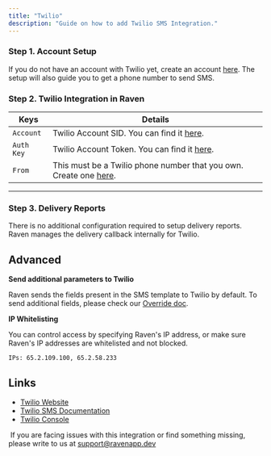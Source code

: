 ```yaml
---
title: "Twilio"
description: "Guide on how to add Twilio SMS Integration."
---
```


### Step 1. Account Setup

If you do not have an account with Twilio yet, create an account
[here](https://www.twilio.com/docs/usage/tutorials/how-to-use-your-free-trial-account).
The setup will also guide you to get a phone number to send SMS.

### Step 2. Twilio Integration in Raven

| Keys       | Details                                                                                                                                                                                                       |
| ---------- | ------------------------------------------------------------------------------------------------------------------------------------------------------------------------------------------------------------- |
| `Account`  | Twilio Account SID. You can find it [here](https://www.twilio.com/login?g=%2Fconsole%3F&t=2b1c98334b25c1a785ef15b6556396290e3c704a9b57fc40687cbccd79c46a8c).                                                  |
| `Auth Key` | Twilio Account Token. You can find it [here](https://www.twilio.com/login?g=%2Fconsole%3F&t=2b1c98334b25c1a785ef15b6556396290e3c704a9b57fc40687cbccd79c46a8c).                                                |
| `From`     | This must be a Twilio phone number that you own. Create one [here](https://www.twilio.com/login?g=%2Fconsole%2Fphone-numbers%2Fsearch%3F&t=a3134facff1edad5ee8c40d35c3a85606f3a8f8a2dfeb64c6f4aedcf3f06da20). |

---

### Step 3. Delivery Reports

There is no additional configuration required to setup delivery reports. Raven
manages the delivery callback internally for Twilio.

## Advanced

**Send additional parameters to Twilio**

Raven sends the fields present in the SMS template to Twilio by default. To send
additional fields, please check our [Override doc](/sms/sms-template).

**IP Whitelisting**

You can control access by specifying Raven's IP address, or make sure Raven's IP
addresses are whitelisted and not blocked.

    IPs: 65.2.109.100, 65.2.58.233

## Links

- [Twilio Website](https://www.twilio.com/)
- [Twilio SMS Documentation](https://www.twilio.com/docs/sms/send-messages)
- [Twilio Console](https://www.twilio.com/login?g=%2Fconsole%3F&t=2b1c98334b25c1a785ef15b6556396290e3c704a9b57fc40687cbccd79c46a8c)​

​<Info> If you are facing issues with this integration or find something
missing, please write to us at support@ravenapp.dev </Info>
